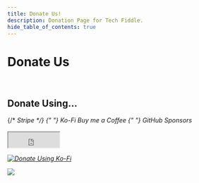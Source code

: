 ```yaml
---
title: Donate Us!
description: Donation Page for Tech Fiddle.
hide_table_of_contents: true
---
```


# Donate Us

<br />

## Donate Using...

<div className="button-group button-group--block">
  {/* <Link
    className="button button--primary"
    href="https://donate.stripe.com/28oaG0b3C3EZceIeUV"
  >
    <i className="fa-brands fa-cc-stripe" /> Stripe
  </Link> */}
  <Link className="button button--primary" href="https://ko-fi.com/techfiddle">
    <i className="fa-solid fa-mug-saucer" /> <i className="fa-solid fa-heart" />{" "}
    Ko-Fi
  </Link>
  <Link
    className="button button--primary"
    href="https://www.buymeacoffee.com/techfiddle"
  >
    <i className="fa-solid fa-mug-hot" /> Buy me a Coffee
  </Link>
  <Link
    className="button button--primary"
    href="https://github.com/sponsors/RudraSen2/"
  >
    <i className="fa-brands fa-github" /> <i className="fa-solid fa-heart" />{" "}
    GitHub Sponsors
  </Link>
</div>

<br />

<div className="row">
    <div className="muiSpace" />
  <iframe
    src="https://github.com/sponsors/RudraSen2/button"
    title="Sponsor RudraSen2"
    height="35"
    width="116"
    style={{ border: 0 + "em" }}
  ></iframe>
  <div className="space" />

[![Donate Using Ko-Fi](https://ko-fi.com/img/githubbutton_sm.svg)](https://ko-fi.com/L3L5F43KS)

  <div className="space" />
  <a href="https://www.buymeacoffee.com/techfiddle">
    <img src="https://img.buymeacoffee.com/button-api/?text=Buy me a coffee&emoji=&slug=techfiddle&button_colour=FFDD00&font_colour=000000&font_family=Inter&outline_colour=000000&coffee_colour=ffffff" />
  </a>
</div>
